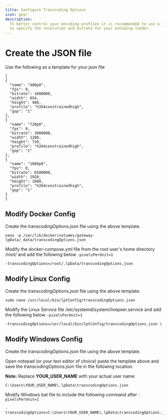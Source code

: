 ```yaml
---
title: Configure Transcoding Options
icon: gear
description:
  To better control your encoding profiles it is recommended to use a json file
  to specify the resolution and bitrate for your encoding ladder.
---
```


# Create the JSON file

Use the following as a template for your json file

```
[
{
  "name": "480p0",
  "fps": 0,
  "bitrate": 1600000,
  "width": 854,
  "height": 480,
  "profile": "h264constrainedhigh",
  "gop": "1"
},
{
  "name": "720p0",
  "fps": 0,
  "bitrate": 3000000,
  "width": 1280,
  "height": 720,
  "profile": "h264constrainedhigh",
  "gop": "1"
},
{
  "name": "1080p0",
  "fps": 0,
  "bitrate": 6500000,
  "width": 1920,
  "height": 1080,
  "profile": "h264constrainedhigh",
  "gop": "1"
}
]
```

## Modify Docker Config

Create the transcodingOptions.json file using the above template.

```
nano -p /var/lib/docker/volumes/gateway-lpData/_data/transcodingOptions.json
```

Modify the docker-compose.yml file from the root user's home directory _/root/_
and add the following below `-pixelsPerUnit=1`

```
-transcodingOptions=/root/.lpData/transcodingOptions.json
```

## Modify Linux Config

Create the transcodingOptions.json file using the above template.

```
sudo nano /usr/local/bin/lptConfig/transcodingOptions.json
```

Modify the Linux Service file /etc/systemd/system/livepeer.service and add the
following below `-pixelsPerUnit=1`

```
-transcodingOptions=/usr/local/bin/lptConfig/transcodingOptions.json \
```

## Modify Windows Config

Create the transcodingOptions.json file using the above template.

Open notepad (or your text editor of choice) paste the template above and save
the transcodingOptions.json file in the following location.

**Note:** Replace **YOUR_USER_NAME** with your actual user name

```
C:\Users\YOUR_USER_NAME\.lpData\transcodingOptions.json
```

Modify Windows bat file to include the following command after
`-pixelsPerUnit=1`

```
-transcodingOptions=C:\Users\YOUR_USER_NAME\.lpData\transcodingOptions.json
```
